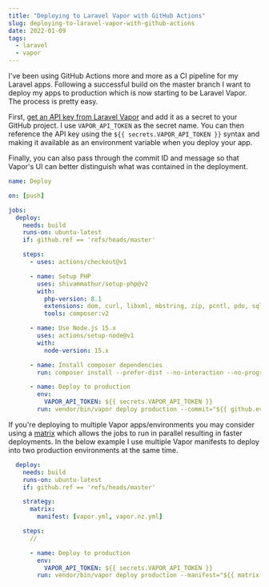 ```yaml
---
title: "Deploying to Laravel Vapor with GitHub Actions"
slug: deploying-to-laravel-vapor-with-github-actions
date: 2022-01-09
tags:
  - laravel
  - vapor
---
```


I've been using GitHub Actions more and more as a CI pipeline for my Laravel apps. Following a successful build on the master branch I want to deploy my apps to production which is now starting to be Laravel Vapor. The process is pretty easy.

First, [get an API key from Laravel Vapor](https://vapor.laravel.com/app/account/api-tokens) and add it as a secret to your GitHub project. I use `VAPOR_API_TOKEN` as the secret name. You can then reference the API key using the `${{ secrets.VAPOR_API_TOKEN }}` syntax and making it available as an environment variable when you deploy your app.

Finally, you can also pass through the commit ID and message so that Vapor's UI can better distinguish what was contained in the deployment.

```yml
name: Deploy

on: [push]

jobs:
  deploy:
    needs: build
    runs-on: ubuntu-latest
    if: github.ref == 'refs/heads/master'

    steps:
      - uses: actions/checkout@v1

      - name: Setup PHP
        uses: shivammathur/setup-php@v2
        with:
          php-version: 8.1
          extensions: dom, curl, libxml, mbstring, zip, pcntl, pdo, sqlite, pdo_sqlite, gd, redis, memcached
          tools: composer:v2

      - name: Use Node.js 15.x
        uses: actions/setup-node@v1
        with:
          node-version: 15.x

      - name: Install composer dependencies
        run: composer install --prefer-dist --no-interaction --no-progress

      - name: Deploy to production
        env:
          VAPOR_API_TOKEN: ${{ secrets.VAPOR_API_TOKEN }}
        run: vendor/bin/vapor deploy production --commit="${{ github.event.head_commit.id }}" --message="${{ github.event.head_commit.message }}"
```

If you're deploying to multiple Vapor apps/environments you may consider using a [matrix](https://docs.github.com/en/actions/learn-github-actions/workflow-syntax-for-github-actions#jobsjob_idstrategymatrix) which allows the jobs to run in parallel resulting in faster deployments. In the below example I use multiple Vapor manifests to deploy into two production environments at the same time.

```yml
  deploy:
    needs: build
    runs-on: ubuntu-latest
    if: github.ref == 'refs/heads/master'

    strategy:
      matrix:
        manifest: [vapor.yml, vapor.nz.yml]

    steps:
      //

      - name: Deploy to production
        env:
          VAPOR_API_TOKEN: ${{ secrets.VAPOR_API_TOKEN }}
        run: vendor/bin/vapor deploy production --manifest="${{ matrix.manifest }}" --commit="${{ github.event.head_commit.id }}" --message="${{ github.event.head_commit.message }}"
```
